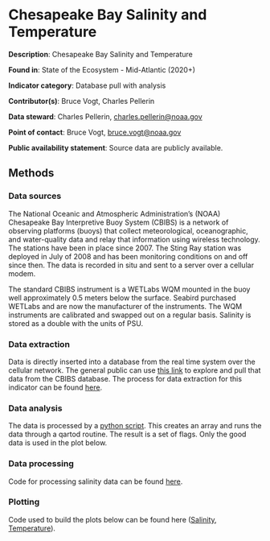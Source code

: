 # Chesapeake Bay Salinity and Temperature

**Description**: Chesapeake Bay Salinity and Temperature

**Found in**: State of the Ecosystem - Mid-Atlantic (2020+)

**Indicator category**: Database pull with analysis

**Contributor(s)**: Bruce Vogt, Charles Pellerin
  
**Data steward**: Charles Pellerin, <charles.pellerin@noaa.gov>
  
**Point of contact**: Bruce Vogt, <bruce.vogt@noaa.gov> 
  
**Public availability statement**: Source data are publicly available.

## Methods


### Data sources
The National Oceanic and Atmospheric Administration’s (NOAA) Chesapeake Bay Interpretive Buoy System (CBIBS) is a network of observing platforms (buoys) that collect meteorological, oceanographic, and water-quality data and relay that information using wireless technology. The stations have been in place since 2007. The Sting Ray station was deployed in July of 2008 and has been monitoring conditions on and off since then. The data is recorded in situ and sent to a server over a cellular modem. 

The standard CBIBS instrument is a WETLabs WQM mounted in the buoy well approximately 0.5 meters below the surface. Seabird purchased WETLabs and are now the manufacturer of the instruments. The WQM instruments are calibrated and swapped out on a regular basis. Salinity is stored as a double with the units of PSU.

### Data extraction 
Data is directly inserted into a database from the real time system over the cellular network. The general public can use [this link](https://buoybay.noaa.gov/observations/data-download) to explore and pull that data from the CBIBS database. The process for data extraction for this indicator can be found [here](https://github.com/NOAA-EDAB/tech-doc/tree/master/R/stored_scripts/ches_bay_sal_extraction.txt).


### Data analysis
The data is processed by a [python script](https://github.com/NOAA-EDAB/tech-doc/tree/master/R/stored_scripts/ches_bay_sal_analysis.py). This creates an array and runs the data through a qartod routine. The result is a set of flags. Only the good data is used in the plot below.

### Data processing
Code for processing salinity data can be found [here](https://github.com/NOAA-EDAB/ecodata/blob/master/data-raw/get_ch_bay_sal.R). 

### Plotting

Code used to build the plots below can be found here ([Salinity](https://raw.githubusercontent.com/NOAA-EDAB/ecodata/master/chunk-scripts/LTL_MAB.Rmd-ch-bay-sal.R), [Temperature](https://raw.githubusercontent.com/NOAA-EDAB/ecodata/master/chunk-scripts/LTL_MAB.Rmd-ch-bay-temp.R)).

```r

```


```r

```

